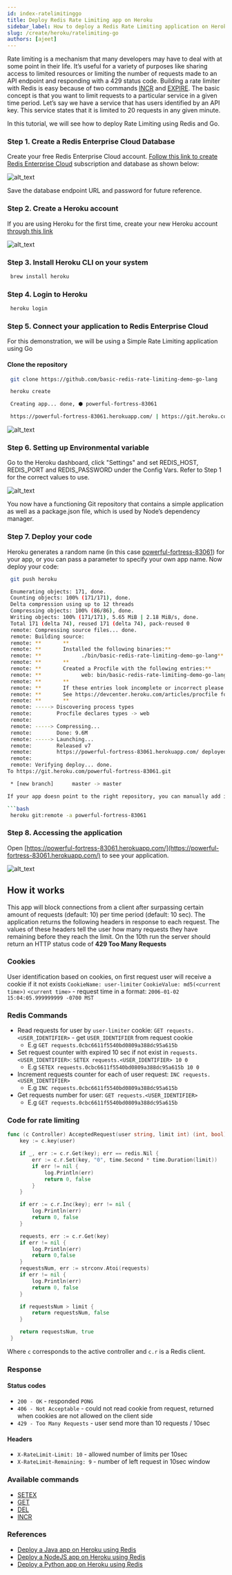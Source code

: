 ```yaml
---
id: index-ratelimitinggo
title: Deploy Redis Rate Limiting app on Heroku
sidebar_label: How to deploy a Redis Rate Limiting application on Heroku
slug: /create/heroku/ratelimiting-go
authors: [ajeet]
---
```



Rate limiting is a mechanism that many developers may have to deal with at some point in their life. It’s useful for a variety of purposes like sharing access to limited resources or limiting the number of requests made to an API endpoint and responding with a 429 status code. Building a rate limiter with Redis is easy because of two commands [INCR](https://redis.io/commands/incr) and [EXPIRE](https://redis.io/commands/expire). The basic concept is that you want to limit requests to a particular service in a given time period. Let’s say we have a service that has users identified by an API key. This service states that it is limited to 20 requests in any given minute.

In this tutorial, we will see how to deploy Rate Limiting using Redis and Go.
### Step 1. Create a Redis Enterprise Cloud Database

Create your free Redis Enterprise Cloud account. [Follow this link to create Redis Enterprise Cloud](https://developer.redis.com/create/rediscloud) subscription and database as shown below:


![alt_text](images/image1.png "image_tooltip")


Save the database endpoint URL and password for future reference.


### Step 2. Create a Heroku account

If you are using Heroku for the first time, create your new Heroku account [through this link](https://signup.heroku.com/login)



![alt_text](images/image2.png "image_tooltip")



### Step 3. Install Heroku CLI on your system

```bash
 brew install heroku
```



### Step 4. Login to Heroku

```bash
 heroku login
```




### Step 5. Connect your application to Redis Enterprise Cloud

For this demonstration, we will be using a Simple Rate Limiting application using Go


#### Clone the repository

 ```bash
  git clone https://github.com/basic-redis-rate-limiting-demo-go-lang
 ```


```bash
 heroku create

 Creating app... done, ⬢ powerful-fortress-83061

 https://powerful-fortress-83061.herokuapp.com/ | https://git.heroku.com/powerful-fortress-83061.git
```



![alt_text](images/image3.png "image_tooltip")



### Step 6. Setting up Environmental variable

Go to the Heroku dashboard, click "Settings" and set REDIS_HOST, REDIS_PORT and REDIS_PASSWORD under the Config Vars. Refer to Step 1 for the correct values to use.



![alt_text](images/image4.png "image_tooltip")


You now have a functioning Git repository that contains a simple application as well as a package.json file, which is used by Node’s dependency manager.


### Step 7. Deploy your code

Heroku generates a random name (in this case [powerful-fortress-83061](https://powerful-fortress-83061.herokuapp.com/)) for your app, or you can pass a parameter to specify your own app name. Now deploy your code:

```bash
 git push heroku
```
```bash
 Enumerating objects: 171, done.
 Counting objects: 100% (171/171), done.
 Delta compression using up to 12 threads
 Compressing objects: 100% (86/86), done.
 Writing objects: 100% (171/171), 5.65 MiB | 2.18 MiB/s, done.
 Total 171 (delta 74), reused 171 (delta 74), pack-reused 0
 remote: Compressing source files... done.
 remote: Building source:
 remote: **       **
 remote: **       Installed the following binaries:**
 remote: **       		./bin/basic-redis-rate-limiting-demo-go-lang**
 remote: **       **
 remote: **       Created a Procfile with the following entries:**
 remote: **       		web: bin/basic-redis-rate-limiting-demo-go-lang**
 remote: **       **
 remote: **       If these entries look incomplete or incorrect please create a Procfile with the required entries.**
 remote: **       See https://devcenter.heroku.com/articles/procfile for more details about Procfiles**
 remote: **       **
 remote: -----> Discovering process types
 remote:        Procfile declares types -> web
 remote: 
 remote: -----> Compressing...
 remote:        Done: 9.6M
 remote: -----> Launching...
 remote:        Released v7
 remote:        https://powerful-fortress-83061.herokuapp.com/ deployed to Heroku
 remote: 
 remote: Verifying deploy... done.
To https://git.heroku.com/powerful-fortress-83061.git

 * [new branch]      master -> master

If your app doesn point to the right repository, you can manually add it:

```bash
 heroku git:remote -a powerful-fortress-83061
```


### Step 8. Accessing the application

Open [https://powerful-fortress-83061.herokuapp.com/](https://powerful-fortress-83061.herokuapp.com/) to see your application.



![alt_text](images/image5.png "image_tooltip")

## How it works

This app will block connections from a client after surpassing certain amount of requests (default: 10) per time period (default: 10 sec). The application returns the following headers in response to each request. The values of these headers tell the user how many requests they have remaining before they reach the limit. On the 10th run the server should return an HTTP status code of **429 Too Many Requests**

### Cookies

User identification based on cookies, on first request user will receive a cookie if it not exists
`CookieName: user-limiter`
`CookieValue: md5(<current time>)`
`<current time>` - request time in a format: `2006-01-02 15:04:05.999999999 -0700 MST`

### Redis Commands

- Read requests for user by `user-limiter` cookie: `GET requests.<USER_IDENTIFIER>` - get `USER_IDENTIFIER` from request cookie
  - E.g `GET requests.0cbc6611f5540bd0809a388dc95a615b`
- Set request counter with expired 10 sec if not exist in `requests.<USER_IDENTIFIER>`: `SETEX requests.<USER_IDENTIFIER> 10 0`
  - E.g `SETEX requests.0cbc6611f5540bd0809a388dc95a615b 10 0`
- Increment requests counter for each of user request: `INC requests.<USER_IDENTIFIER>`
  - E.g `INC requests.0cbc6611f5540bd0809a388dc95a615b`
- Get requests number for user: `GET requests.<USER_IDENTIFIER>`
  - E.g `GET requests.0cbc6611f5540bd0809a388dc95a615b`

### Code for rate limiting

```Go
func (c Controller) AcceptedRequest(user string, limit int) (int, bool) {
	key := c.key(user)

	if _, err := c.r.Get(key); err == redis.Nil {
		err := c.r.Set(key, "0", time.Second * time.Duration(limit))
		if err != nil {
			log.Println(err)
			return 0, false
		}
	}

	if err := c.r.Inc(key); err != nil {
		log.Println(err)
		return 0, false
	}

	requests, err := c.r.Get(key)
	if err != nil {
		log.Println(err)
		return 0,false
	}
	requestsNum, err := strconv.Atoi(requests)
	if err != nil {
		log.Println(err)
		return 0, false
	}

	if requestsNum > limit {
		return requestsNum, false
	}

	return requestsNum, true
 }
```

Where `c` corresponds to the active controller and `c.r` is a Redis client.

### Response

#### Status codes

- `200 - OK` - responded `PONG`
- `406 - Not Acceptable` - could not read cookie from request, returned when cookies are not allowed on the client side
- `429 - Too Many Requests` - user send more than 10 requests / 10sec

#### Headers

- `X-RateLimit-Limit: 10` - allowed number of limits per 10sec
- `X-RateLimit-Remaining: 9` - number of left request in 10sec window

### Available commands

- [SETEX](https://redis.io/commands/setex) 
- [GET](https://redis.io/commands/get)
- [DEL](https://redis.io/commands/del) 
- [INCR](https://redis.io/commands/incr)

### References

- [Deploy a Java app on Heroku using Redis](http://localhost:3000/create/heroku/herokujava)
- [Deploy a NodeJS app on Heroku using Redis](http://localhost:3000/create/heroku/herokunodejs)
- [Deploy a Python app on Heroku using Redis](http://localhost:3000/create/heroku/herokupython)
